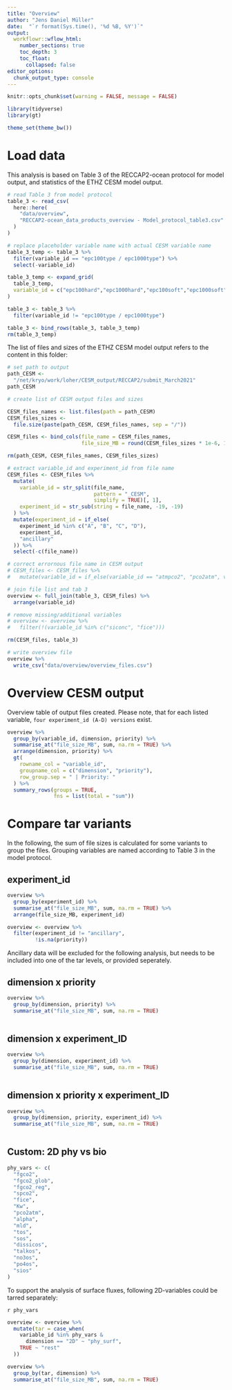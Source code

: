 ```yaml
---
title: "Overview"
author: "Jens Daniel Müller"
date:  "`r format(Sys.time(), '%d %B, %Y')`"
output: 
  workflowr::wflow_html:
    number_sections: true
    toc_depth: 3
    toc_float:
      collapsed: false
editor_options:
  chunk_output_type: console
---
```


```r
knitr::opts_chunk$set(warning = FALSE, message = FALSE)
```

```r
library(tidyverse)
library(gt)
```

```r
theme_set(theme_bw())
```

# Load data

This analysis is based on Table 3 of the RECCAP2-ocean protocol for model output, and statistics of the ETHZ CESM model output.

```r

# read Table 3 from model protocol
table_3 <- read_csv(
  here::here(
    "data/overview",
    "RECCAP2-ocean_data_products_overview - Model_protocol_table3.csv"
  )
)

# replace placeholder variable name with actual CESM variable name
table_3_temp <- table_3 %>% 
  filter(variable_id == "epc100type / epc1000type") %>% 
  select(-variable_id)

table_3_temp <- expand_grid(
  table_3_temp,
  variable_id = c("epc100hard","epc1000hard","epc100soft","epc1000soft")
)

table_3 <- table_3 %>% 
  filter(variable_id != "epc100type / epc1000type")

table_3 <- bind_rows(table_3, table_3_temp)
rm(table_3_temp)

```


The list of files and sizes of the ETHZ CESM model output refers to the content in this folder:

```r

# set path to output
path_CESM <-
  "/net/kryo/work/loher/CESM_output/RECCAP2/submit_March2021"
path_CESM

# create list of CESM output files and sizes

CESM_files_names <- list.files(path = path_CESM)
CESM_files_sizes <-
  file.size(paste(path_CESM, CESM_files_names, sep = "/"))

CESM_files <- bind_cols(file_name = CESM_files_names,
                        file_size_MB = round(CESM_files_sizes * 1e-6, 1))

rm(path_CESM, CESM_files_names, CESM_files_sizes)

# extract variable_id and experiment_id from file name
CESM_files <- CESM_files %>%
  mutate(
    variable_id = str_split(file_name,
                            pattern = "_CESM",
                            simplify = TRUE)[, 1],
    experiment_id = str_sub(string = file_name, -19, -19)
  ) %>%
  mutate(experiment_id = if_else(
    experiment_id %in% c("A", "B", "C", "D"),
    experiment_id,
    "ancillary"
  )) %>%
  select(-c(file_name))

# correct errornous file name in CESM output
# CESM_files <- CESM_files %>%
#   mutate(variable_id = if_else(variable_id == "atmpco2", "pco2atm", variable_id))

```

```r

# join file list and tab 3
overview <- full_join(table_3, CESM_files) %>%
  arrange(variable_id)

# remove missing/additional variables
# overview <- overview %>%
#   filter(!(variable_id %in% c("siconc", "fice")))

rm(CESM_files, table_3)

# write overview file
overview %>%
  write_csv("data/overview/overview_files.csv")

```

# Overview CESM output

Overview table of output files created. Please note, that for each listed variable, `four experiment_id (A-D) versions` exist.

```r

overview %>% 
  group_by(variable_id, dimension, priority) %>% 
  summarise_at("file_size_MB", sum, na.rm = TRUE) %>% 
  arrange(dimension, priority) %>% 
  gt(
    rowname_col = "variable_id",
    groupname_col = c("dimension", "priority"),
    row_group.sep = " | Priority: "
  ) %>%
  summary_rows(groups = TRUE,
               fns = list(total = "sum"))

```


#  Compare tar variants

In the following, the sum of file sizes is calculated for some variants to group the files. Grouping variables are named according to Table 3 in the model protocol.

## experiment_id

```r

overview %>% 
  group_by(experiment_id) %>% 
  summarise_at("file_size_MB", sum, na.rm = TRUE) %>% 
  arrange(file_size_MB, experiment_id)

overview <- overview %>% 
  filter(experiment_id != "ancillary",
         !is.na(priority))

```

Ancillary data will be excluded for the following analysis, but needs to be included into one of the tar levels, or provided seperately.

## dimension x priority

```r

overview %>% 
  group_by(dimension, priority) %>% 
  summarise_at("file_size_MB", sum, na.rm = TRUE)
  
```


## dimension x experiment_ID

```r

overview %>% 
  group_by(dimension, experiment_id) %>% 
  summarise_at("file_size_MB", sum, na.rm = TRUE)
  
```

## dimension x priority x experiment_ID

```r

overview %>% 
  group_by(dimension, priority, experiment_id) %>% 
  summarise_at("file_size_MB", sum, na.rm = TRUE)
  
```

## Custom: 2D phy vs bio

```r

phy_vars <- c(
  "fgco2",
  "fgco2_glob",
  "fgco2_reg",
  "spco2",
  "fice",
  "Kw",
  "pco2atm",
  "alpha",
  "mld",
  "tos",
  "sos",
  "dissicos",
  "talkos",
  "no3os",
  "po4os",
  "sios"
)


```

To support the analysis of surface fluxes, following 2D-variables could be tarred separately:

`r phy_vars`

```r

overview <- overview %>%
  mutate(tar = case_when(
    variable_id %in% phy_vars &
      dimension == "2D" ~ "phy_surf",
    TRUE ~ "rest"
  ))

overview %>% 
  group_by(tar, dimension) %>% 
  summarise_at("file_size_MB", sum, na.rm = TRUE)
  
  
```


